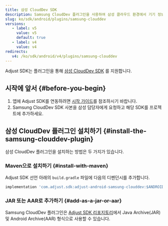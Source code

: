 ```yaml
---
title: 삼성 CloudDev SDK
description: Samsung CloudDev 플러그인을 사용하여 삼성 클라우드 환경에서 기기 정보 읽기
slug: ko/sdk/android/plugins/samsung-clouddev
versions:
   - label: v5
     value: v5
     default: true
   - label: v4
     value: v4
redirects:
   v4: /ko/sdk/android/v4/plugins/samsung-clouddev
---
```


Adjust SDK는 플러그인을 통해 [삼성 CloudDev SDK](https://developer.samsung.com/instant-plays/samsung-clouddev-sdk/get-started.html) 를 지원합니다.

## 시작에 앞서 {#before-you-begin}

1. 앱에 Adjust SDK를 연동하려면 [시작 가이드](/ko/sdk/android)를 참조하시기 바랍니다.
2. Samsung CloudDev SDK 사본을 삼성 담당자에게 요청하고 해당 SDK를 프로젝트에 추가하세요.

## 삼성 CloudDev 플러그인 설치하기 {#install-the-samsung-clouddev-plugin}

삼성 CloudDev 플러그인을 설치하는 방법은 두 가지가 있습니다.

### Maven으로 설치하기 {#install-with-maven}

Adjust SDK 선언 아래의 `build.gradle` 파일에 다음의 디펜던시를 추가합니다.

<CodeBlock title="build.gradle">

```groovy
implementation 'com.adjust.sdk:adjust-android-samsung-clouddev:$ANDROID_V5_VERSION'
```

</CodeBlock>

### JAR 또는 AAR로 추가하기 {#add-as-a-jar-or-aar}

Samsung CloudDev 플러그인은 [Adjust SDK 리포지토리](https://github.com/adjust/android_sdk/releases/latest)에서 Java Archive\(JAR\) 및 Android Archive\(AAR\) 형식으로 사용할 수 있습니다.
